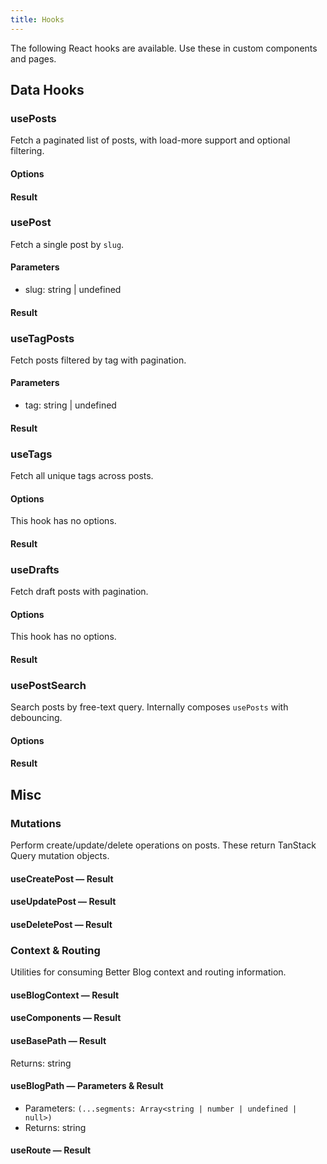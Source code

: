 ```yaml
---
title: Hooks
---
```


The following React hooks are available. Use these in custom components and pages.

## Data Hooks

### usePosts

Fetch a paginated list of posts, with load-more support and optional filtering.

#### Options

<AutoTypeTable path="../../packages/better-blog/src/hooks/types.ts" name="UsePostsOptions" />

#### Result

<AutoTypeTable path="../../packages/better-blog/src/hooks/types.ts" name="UsePostsResult" />

### usePost

Fetch a single post by `slug`.

#### Parameters

- slug: string | undefined

#### Result

<AutoTypeTable path="../../packages/better-blog/src/hooks/types.ts" name="UsePostResult" />

### useTagPosts

Fetch posts filtered by tag with pagination.

#### Parameters

- tag: string | undefined

#### Result

<AutoTypeTable path="../../packages/better-blog/src/hooks/types.ts" name="UsePostsResult" />

### useTags

Fetch all unique tags across posts.

#### Options

This hook has no options.

#### Result

<AutoTypeTable path="../../packages/better-blog/src/hooks/types.ts" name="UseTagsResult" />

### useDrafts

Fetch draft posts with pagination.

#### Options

This hook has no options.

#### Result

<AutoTypeTable path="../../packages/better-blog/src/hooks/types.ts" name="UseDraftsResult" />

### usePostSearch

Search posts by free-text query. Internally composes `usePosts` with debouncing.

#### Options

<AutoTypeTable path="../../packages/better-blog/src/hooks/types.ts" name="UsePostSearchOptions" />

#### Result

<AutoTypeTable path="../../packages/better-blog/src/hooks/types.ts" name="UsePostSearchResult" />

## Misc

### Mutations

Perform create/update/delete operations on posts. These return TanStack Query mutation objects.

#### useCreatePost — Result

<AutoTypeTable path="../../packages/better-blog/src/hooks/types.ts" name="UseCreatePostResult" />

#### useUpdatePost — Result

<AutoTypeTable path="../../packages/better-blog/src/hooks/types.ts" name="UseUpdatePostResult" />

#### useDeletePost — Result

<AutoTypeTable path="../../packages/better-blog/src/hooks/types.ts" name="UseDeletePostResult" />

### Context & Routing

Utilities for consuming Better Blog context and routing information.

#### useBlogContext — Result

<AutoTypeTable path="../../packages/better-blog/src/context/types.ts" name="BlogContextType" />

#### useComponents — Result

<AutoTypeTable path="../../packages/better-blog/src/context/types.ts" name="BlogUIComponents" />

#### useBasePath — Result

Returns: string

#### useBlogPath — Parameters & Result

- Parameters: `(...segments: Array<string | number | undefined | null>)`
- Returns: string

#### useRoute — Result

<AutoTypeTable path="../../packages/better-blog/src/context/types.ts" name="RouteContextValue" />


